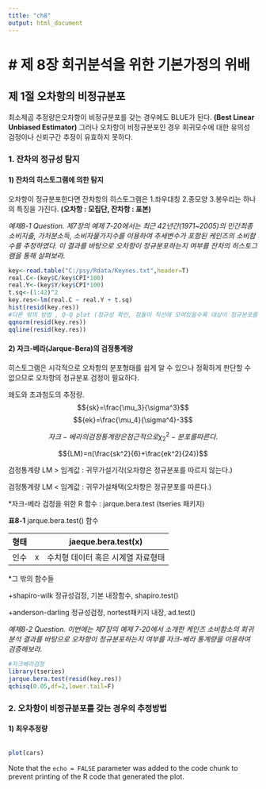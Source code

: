 ```yaml
---
title: "ch8"
output: html_document
---
```


# 제 8장 회귀분석을 위한 기본가정의 위배  
=========================================
## 제 1절 오차항의 비정규분포  
  
최소제곱 추정량은오차항이 비정규분포를 갖는 경우에도 BLUE가 된다. **(Best Linear Unbiased Estimator)**
그러나 오차항이 비정규분포인 경우 회귀모수에 대한 유의성 검정이나 신뢰구간 추정이 유효하지 못하다.


### 1. 잔차의 정규성 탐지  
  
  
#### 1) 잔차의 히스토그램에 의한 탐지  


오차항이 정규분포한다면 잔차항의 히스토그램은 1.좌우대칭 2.종모양 3.봉우리는 하나 의 특징을 가진다.
**(오차항 : 모집단, 잔차항 : 표본)**  

*예제8-1*
*Question. 제7장의 예제 7-20에서는 최근 42년간(1971~2005)의 민간최종소비지출, 가처분소득, 소비자물가지수를 이용하여 추세변수가 포함된 케인즈의 소비함수를 추정하였다. 이 결과를 바탕으로 오차항이 정규분포하는지 여부를 잔차의 히스토그램을 통해 살펴보라.*
```r
key<-read.table("C:/psy/Rdata/Keynes.txt",header=T)
real.C<-(key$C/key$CPI*100)
real.Y<-(key$Y/key$CPI*100)
t.sq<-(1:42)^2
key.res<-lm(real.C ~ real.Y + t.sq)
hist(resid(key.res))
#다른 밖의 방법 , Q-Q plot (정규성 확인, 점들이 직선에 모여있을수록 대상이 정규분포를 따른다.)  
qqnorm(resid(key.res))
qqline(resid(key.res))
```

#### 2) 자크-베라(Jarque-Bera)의 검정통계량  

히스토그램은 시각적으로 오차항의 분포형태를 쉽게 알 수 있으나 정확하게 판단할 수 없으므로 오차항의 정규분포 검정이 필요하다.  



왜도와 초과첨도의 추정량.  
$${sk}=\frac{\mu_3}{\sigma^3}$$
$${ek}=\frac{\mu_4}{\sigma^4}-3$$

$$자크-베라의 검정통계량은 점근적으로\chi^2_2-분포를 따른다.$$

$${LM}=n(\frac{sk^2}{6}+\frac{ek^2}{24})$$

검정통계량 LM > 임계값 : 귀무가설기각(오차항은 정규분포를 따르지 않는다.)

검정통계량 LM < 임계값 : 귀무가설채택(오차항은 정규분포를 따른다.)

*자크-베라 검정을 위한 R 함수 : jarque.bera.test (tseries 패키지)  

**표8-1** jarque.bera.test() 함수

형태|   |jaeque.bera.test(x)
----|---|----------------------------------
인수|x  |수치형 데이터 혹은 시계열 자료형태


*그 밖의 함수들

 +shapiro-wilk 정규성검정, 기본 내장함수, shapiro.test()

 +anderson-darling 정규성검정, nortest패키지 내장, ad.test()


*예제8-2*
*Question. 이번에는 제7장의 예제 7-20에서 소개한 케인즈 소비함소의 회귀분석 결과를 바탕으로 오차항이 정규분포하는지 여부를 자크-베라 통계량을 이용하여 검증해보라.*

```r
#자크베라검정
library(tseries)
jarque.bera.test(resid(key.res))
qchisq(0.05,df=2,lower.tail=F)
```

### 2. 오차항이 비정규분포를 갖는 경우의 추정방법

#### 1) 최우추정량



```r
```



```r
plot(cars)
```

Note that the `echo = FALSE` parameter was added to the code chunk to prevent printing of the R code that generated the plot.
